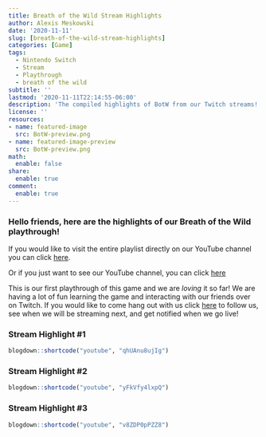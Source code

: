 ```yaml
---
title: Breath of the Wild Stream Highlights
author: Alexis Meskowski
date: '2020-11-11'
slug: [breath-of-the-wild-stream-highlights]
categories: [Game]
tags:
  - Nintendo Switch
  - Stream
  - Playthrough
  - breath of the wild
subtitle: ''
lastmod: '2020-11-11T22:14:55-06:00'
description: 'The compiled highlights of BotW from our Twitch streams!'
license: ''
resources:
- name: featured-image
  src: BotW-preview.png
- name: featured-image-preview
  src: BotW-preview.png
math:
  enable: false
share:
  enable: true
comment:
  enable: true
---
```


### Hello friends, here are the highlights of our Breath of the Wild playthrough! 

If you would like to visit the entire playlist directly on our YouTube channel you can click [here](https://www.youtube.com/watch?v=qhUAnu8ujIg&list=PL2lN_Ghz6kcJJhTB5kfDO-uHnNE9lRMmw){target="_blank"}. 

Or if you just want to see our YouTube channel, you can click [here](https://www.youtube.com/channel/UCDbvOR7EeHhe4_7CFtgW4Bg){target="_blank"}

This is our first playthrough of this game and we are *loving* it so far! We are having a lot of fun learning the game and interacting with our friends over on Twitch. If you would like to come hang out with us click [here](https://www.twitch.tv/koderkow/schedule){target="_blank"} to follow us, see when we will be streaming next, and get notified when we go live! 

### Stream Highlight #1

```r
blogdown::shortcode("youtube", "qhUAnu8ujIg")
```

### Stream Highlight #2

```r
blogdown::shortcode("youtube", "yFkVfy4lxpQ")
```

### Stream Highlight #3

```r
blogdown::shortcode("youtube", "v8ZDP0pPZZ8")
```